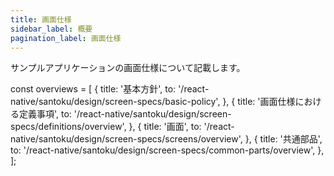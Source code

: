 ```yaml
---
title: 画面仕様
sidebar_label: 概要
pagination_label: 画面仕様
---
```


サンプルアプリケーションの画面仕様について記載します。

<!-- textlint-disable ja-technical-writing/sentence-length,ja-technical-writing/max-comma,ja-spacing/ja-no-space-around-parentheses,jtf-style/3.3.かっこ類と隣接する文字の間のスペースの有無,ja-technical-writing/ja-no-mixed-period,ja-technical-writing/no-unmatched-pair -->

const overviews = [
  {
    title: '基本方針',
    to: '/react-native/santoku/design/screen-specs/basic-policy',
  },
  {
    title: '画面仕様における定義事項',
    to: '/react-native/santoku/design/screen-specs/definitions/overview',
  },
  {
    title: '画面',
    to: '/react-native/santoku/design/screen-specs/screens/overview',
  },
  {
    title: '共通部品',
    to: '/react-native/santoku/design/screen-specs/common-parts/overview',
  },
];

<PageList overviews={overviews} colSize={12} />

<!-- textlint-enable ja-technical-writing/sentence-length,ja-technical-writing/max-comma,ja-spacing/ja-no-space-around-parentheses,jtf-style/3.3.かっこ類と隣接する文字の間のスペースの有無,ja-technical-writing/ja-no-mixed-period,ja-technical-writing/no-unmatched-pair -->
